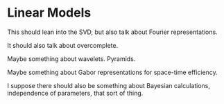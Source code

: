 # Linear Models {#sec-linearmodels}

This should lean into the SVD, but also talk about Fourier representations.

It should also talk about overcomplete.

Maybe something about wavelets.  Pyramids.

Maybe something about Gabor representations for space-time efficiency.


I suppose there should also be something about Bayesian calculations, independence of parameters, that sort of thing.


